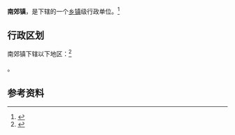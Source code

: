 {{中国乡级行政区|37/03/06/101/000}}

'''南郊镇'''，是{{PRC admin/fullname|37/03/06/101/000|3}}下辖的一个[[乡镇|乡镇]]级行政单位。<ref>{{PRC admin/ref sgc|{{PRC admin/parent|37/03/06/101/000}}}}</ref>

== 行政区划 ==

南郊镇下辖以下地区：<ref>{{PRC admin/ref sgc|37/03/06/101/000}}</ref>

{{PRC admin/children|37/03/06/101/000}}。

== 参考资料 ==

{{reflist}}

{{行政区划小作品}}
{{PRC admin/navcat|37/03/06/101/000}}